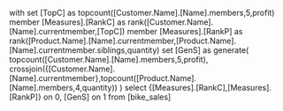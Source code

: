 with
set [TopC] as
	topcount([Customer.Name].[Name].members,5,profit)
member [Measures].[RankC] as
	rank([Customer.Name].[Name].currentmember,[TopC])
member [Measures].[RankP] as
	rank([Product.Name].[Name].currentmember,[Product.Name].[Name].currentmember.siblings,quantity)
set [GenS]  as
	generate(
		topcount([Customer.Name].[Name].members,5,profit),
		crossjoin({[Customer.Name].[Name].currentmember},topcount([Product.Name].[Name].members,4,quantity))
	)
select {[Measures].[RankC],[Measures].[RankP]} on 0,
[GenS] on 1
from [bike_sales]
